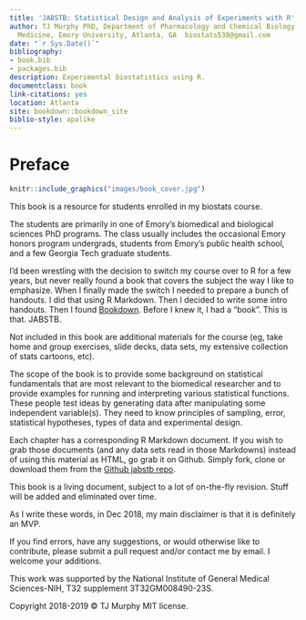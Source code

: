 ```yaml
--- 
title: 'JABSTB: Statistical Design and Analysis of Experiments with R'
author: TJ Murphy PhD, Department of Pharmacology and Chemical Biology, School of
  Medicine, Emory University, Atlanta, GA  biostats538@gmail.com
date: "`r Sys.Date()`"
bibliography:
- book.bib
- packages.bib
description: Experimental biostatistics using R.
documentclass: book
link-citations: yes
location: Atlanta
site: bookdown::bookdown_site
biblio-style: apalike
---
```

# Preface {-}

```r
knitr::include_graphics("images/book_cover.jpg")
```

This book is a resource for students enrolled in my biostats course. 

The students are primarily in one of Emory's biomedical and biological sciences PhD programs. The class usually includes the occasional Emory honors program undergrads, students from Emory's public health school, and a few Georgia Tech graduate students.

I'd been wrestling with the decision to switch my course over to R for a few years, but never really found a book that covers the subject the way I like to emphasize.  When I finally made the switch I needed to prepare a bunch of handouts. I did that using R Markdown. Then I decided to write some intro handouts. Then I found [Bookdown](https://bookdown.org/yihui/bookdown/). Before I knew it, I had a "book". This is that. JABSTB. 

Not included in this book are additional materials for the course (eg, take home and group exercises, slide decks, data sets, my extensive collection of stats cartoons, etc). 

The scope of the book is to provide some background on statistical fundamentals that are most relevant to the biomedical researcher and to provide examples for running and interpreting various statistical functions. These people test ideas by generating data after manipulating some independent variable(s). They need to know principles of sampling, error, statistical hypotheses, types of data and experimental design. 

Each chapter has a corresponding R Markdown document. If you wish to grab those documents (and any data sets read in those Markdowns) instead of using this material as HTML, go grab it on Github. Simply fork, clone or download them from the [Github jabstb repo](https://github.com/TJMurphy/jabstb). 

This book is a living document, subject to a lot of on-the-fly revision. Stuff will be added and eliminated over time.

As I write these words, in Dec 2018, my main disclaimer is that it is definitely an MVP. 

If you find errors, have any suggestions, or would otherwise like to contribute, please submit a pull request and/or contact me by email. I welcome your additions.

This work was supported by the National Institute of General Medical Sciences-NIH, T32 supplement 3T32GM008490-23S.

Copyright 2018-2019 © TJ Murphy  MIT license.

